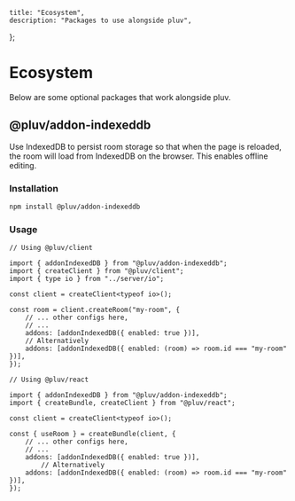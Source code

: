     title: "Ecosystem",
    description: "Packages to use alongside pluv",
};

# Ecosystem

Below are some optional packages that work alongside pluv.

## @pluv/addon-indexeddb

Use IndexedDB to persist room storage so that when the page is reloaded, the room will load from IndexedDB on the browser. This enables offline editing.

### Installation

```bash
npm install @pluv/addon-indexeddb
```

### Usage

```tsx
// Using @pluv/client

import { addonIndexedDB } from "@pluv/addon-indexeddb";
import { createClient } from "@pluv/client";
import { type io } from "../server/io";

const client = createClient<typeof io>();

const room = client.createRoom("my-room", {
    // ... other configs here,
    // ...
    addons: [addonIndexedDB({ enabled: true })],
    // Alternatively
    addons: [addonIndexedDB({ enabled: (room) => room.id === "my-room" })],
});

// Using @pluv/react

import { addonIndexedDB } from "@pluv/addon-indexeddb";
import { createBundle, createClient } from "@pluv/react";

const client = createClient<typeof io>();

const { useRoom } = createBundle(client, {
    // ... other configs here,
    // ...
    addons: [addonIndexedDB({ enabled: true })],
        // Alternatively
    addons: [addonIndexedDB({ enabled: (room) => room.id === "my-room" })],
});
```
